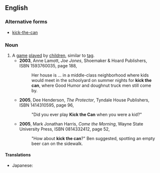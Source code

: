==English==
{{wikipedia}}

===Alternative forms===
* [[kick-the-can]]

===Noun===
{{en-noun|-|sg=[[kick]] [[the]] [[can]]}}

# A [[game]] [[play]]ed by [[children]], similar to [[tag]].
#* '''2003''', Anne Lamott, ''Joe Jones'', Shoemaker & Hoard Publishers, ISBN 1593760035, page 188,
#*: Her house is ... in a middle-class neighborhood where kids would meet in the schoolyard on summer nights for '''kick the can''', where Good Humor and doughnut truck men still come by.
#* '''2005''', Dee Henderson, ''The Protector'', Tyndale House Publishers, ISBN 1414310595, page 96,
#*:"Did you ever play '''Kick the Can''' when you were a kid?"
#* '''2005''', Mark Jonathan Harris, ''Come the Morning'', Wayne State University Press, ISBN 0814332412, page 52,
#*:"How about '''kick the can'''?" Ben suggested, spotting an empty beer can on the sidewalk.

====Translations====
* Japanese: {{t-|ja|缶蹴り|tr=kankeri}}
